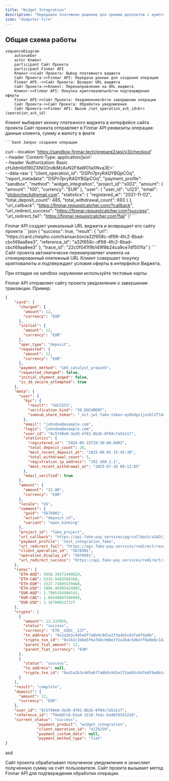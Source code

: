 ```yaml
---
title: "Widget Integration"
description: "Передовое платежное решение для приема депозитов с криптозеркалированием"
icon: "dumpster-fire"
---
```



## Общая схема работы

```mermaid
sequenceDiagram
    autonumber
    actor Клиент
    participant Сайт Проекта
    participant Finmar API
    Клиент->>Сайт Проекта: Выбор платежного виджета
    Сайт Проекта->>Finmar API: Передача данных для создания операции
    Finmar API-->>Сайт Проекта: Возврат URL виджета
    Сайт Проекта->>Клиент: Перенаправление на URL виджета
    Клиент->>Finmar API: Покупка криптовалюты<br>и подтверждение оферты
    Finmar API->>Сайт Проекта: Уведомление<br>о завершении операции
    Сайт Проекта->>Сайт Проекта: Обработка уведомления
    Сайт Проекта->>Finmar API: Вызов /set_operation_ack_id<br>(operation_ack_id)
```

<Steps>
  <Step title="Выбор платежного виджета">
    Клиент выбирает иконку платежного виджета в интерфейсе сайта проекта
  </Step>
  <Step title="Передача данных для создания операции">
    Сайт проекта отправляет в Finmar API реквизиты операции: данные клиента, сумму и валюту в фиате

  <Accordion title="Пример запроса создания" icon="terminal">

    
     
    ```bash Запрос создания операции
curl --location 'https://sandbox.finmar.tech/prepare2/api/v3/checkout' \
--header 'Content-Type: application/json' \
--header 'Authorization: Basic cHJldmlld190ZXN0OndkMzAxN2F6aW01aXNva3E=' \
--data-raw '{
    "client_operation_id": "DSPn7pryR4QYBQpCGq",
    "report_metadata": "DSPn7pryR4QYBQpCGq",
    "payment_profile": "sandbox",
    "method": "widget_integration",
    "project_id":"s002",
    "amount": {
        "amount": "100",
        "currency": "EUR"
    },
    "user": {
        "user_id": "u123",
        "email": "globocheck@gmail.com",
        "statistics": {
            "registered_at": "2021-11-02",
            "total_deposit_count": 485,
            "total_withdrawal_count": 693
        }
    },
    "url_callback": "https://finmar.requestcatcher.com/?callback",
    "url_redirect_success": "https://finmar.requestcatcher.com?success",
    "url_redirect_fail": "https://finmar.requestcatcher.com?fail"
}'
    ```
     </Accordion>

  </Step>
  <Step title="Генерация платежной ссылки">
    Finmar API создает уникальный URL виджета и возвращает его сайту проекта
  <Accordion title="Пример ответа" icon="sparkles">
    ```json
    {
    "success": true,
    "result": {
        "url": "https://card.cheipho.com/transaction/a32f658c-df98-4fc2-8bad-cbcf49aa8ee3",
        "reference_id": "a32f658c-df98-4fc2-8bad-cbcf49aa8ee3"
    },
    "trace_id": "22c0f041f9b149f8b24ca9ce7df501fa"
}
    ```
   </Accordion>
  </Step>
  <Step title="Перенаправление клиента">
    Сайт проекта автоматически перенаправляет клиента на сгенерированный платежный URL
  </Step>
  <Step title="Проведение операции">
    Клиент совершает покупку криптовалюты и подтверждает условия оферты в интерфейсе Виджета.

При отладке на sandbox окружении используйте тестовые карты:

<TestCards/>
  
  </Step>
  <Step title="Уведомление о завершении операции">
    Finmar API отправляет сайту проекта уведомление о завершении транзакции. Пример:

<Accordion title="Пример уведомления" icon="sparkles">
    
```json
{
    "card": {
      "charged": {
        "amount": 12,
        "currency": "EUR"
      },
      "initial": {
        "amount": 12,
        "currency": "EUR"
      },
      "oper_type": "deposit",
      "requested": {
        "amount": 12,
        "currency": "EUR"
      },
      "payment_method": "185_catalyst_preauth",
      "requested_changed": false,
      "initial_chyment_anged": false,
      "is_3d_secure_attempted": true
    },
    "meta": {
      "user": {
        "kyc": {
          "result": "SUCCESS",
          "verification_kind": "ID_DOCUMENT",
          "sumsub_share_token": "_act-jwt-fake-token-eybhdgcijoibl2fldc2mjpib25lih0-eyjqdgiioijnwf-hjy1otc0otqtntg1ns00nmqslwkzodytlwlwy2rlnjeyzgm4mcisinjsiioiahr0cHM6ly9hccm2n3vtywjllmzyzwuihw."
        },
        "email": "johndoe@example.com",
        "login": "johndoe@example.com",
        "user_id": "8c5f49e0-3e28-4f81-8b2b-0f04c7a52e1f",
        "statistics": {
          "registered_at": "2024-05-15T10:30:00.000Z",
          "total_deposit_count": 28,
          "most_recent_deposit_at": "2025-08-01 15:45:30",
          "total_withdrawal_count": 5,
          "registration_ip_address": "192.168.1.1",
          "most_recent_withdrawal_at": "2025-07-10 09:12:05"
        },
        "email_verified": true
      },
      "amount": {
        "amount": "12.00",
        "currency": "EUR"
      },
      "locale": "US",
      "comment": {
        "guid": "5678901",
        "action": "deposit_v3",
        "variant": "open_banking"
      },
      "project_id": "fake_project",
      "url_callback": "https://api.fake-pay.services/pg/callback/a1b2c3d4-e5f6-7890-1234-567890abcdef/deposit",
      "payment_profile": "test_integration_fake",
      "url_redirect_fail": "https://api.fake-pay.services/redirect/result/a1b2c3d4-e5f6-7890-1234-567890abcdef/deposit/5678901/failure",
      "client_operation_id": "5678901",
      "operation_display_id": "5678901",
      "url_redirect_success": "https://api.fake-pay.services/redirect/result/a1b2c3d4-e5f6-7890-1234-567890abcdef/deposit/5678901/success"
    },
    "rates": {
      "ETH-AUD": 5958.39372449629,
      "ETH-CAD": 5335.9483560368,
      "ETH-EUR": 3327.71605539468,
      "ETH-USD": 3886.46995424805,
      "EUR-AUD": 1.7905354980143,
      "EUR-CAD": 1.60348667590989,
      "EUR-USD": 1.167909127327
    },
    "crypto": [
      {
        "amount": 13.337059,
        "status": "success",
        "currency": "ETH__USDC__137",
        "to_address": "0x1a2b3c4d5e6f7a8b9c0d1e2f3a4b5c6d7e8f9a0b",
        "crypto_txn_id": "0x1b2c3d4e5f6a7b8c9d0e1f2a3b4c5d6e7f8a9b0c1d2e3f4a5b6c7d8e9f0a1b2c",
        "parent_fiat_amount": 12,
        "parent_fiat_currency": "EUR"
      },
      {
        "status": "success",
        "to_address": null,
        "crypto_txn_id": "0xd1a2b3c4d5e6f7a8b9c0d1e2f3a4b5c6d7e8f9a0b1c2d3e4f5a6b7c8d9e0f1a2"
      }
    ],
    "result": "complete",
    "deposit": {
      "amount": 12,
      "currency": "EUR"
    },
    "user_id": "8c5f49e0-3e28-4f81-8b2b-0f04c7a52e1f",
    "reference_id": "f9e8d7c6-b5a4-3210-fedc-ba9876543210",
    "current_status": "success",
              "payment_product": "widget_integration",
              "client_operation_id": "4129259",
              "payment_custom_data": null,
              "payment_method_type": "fiat"
}
```
            
asd

</Accordion>

  </Step>
  <Step title="Обработка уведомления">
    Сайт проекта обрабатывает полученное уведомление и зачисляет полученную сумму на счёт пользователя.
  </Step>
  <Step title="Подтверждение обработки">
    Сайт проекта вызывает метод Finmar API для подтверждения обработки операции.
  </Step>
</Steps>